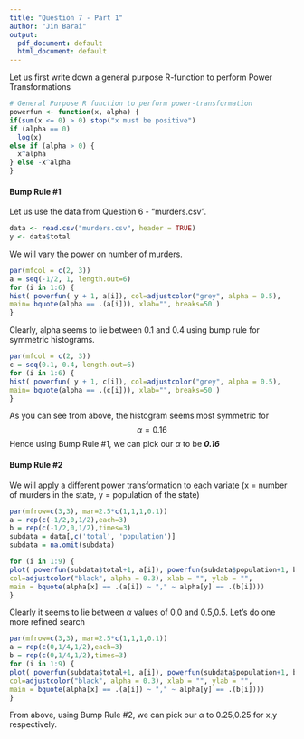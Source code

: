 ```yaml
---
title: "Question 7 - Part 1"
author: "Jin Barai"
output:
  pdf_document: default
  html_document: default
---
```

Let us first write down a general purpose R-function to perform Power Transformations 

```r
# General Purpose R function to perform power-transformation 
powerfun <- function(x, alpha) {
if(sum(x <= 0) > 0) stop("x must be positive")
if (alpha == 0)
  log(x)
else if (alpha > 0) {
  x^alpha
} else -x^alpha
}
```


#### Bump Rule #1 

Let us use the data from Question 6 - "murders.csv".

```r
data <- read.csv("murders.csv", header = TRUE)
y <- data$total
```

We will vary the power on number of murders. 

```r
par(mfcol = c(2, 3))
a = seq(-1/2, 1, length.out=6)
for (i in 1:6) {
hist( powerfun( y + 1, a[i]), col=adjustcolor("grey", alpha = 0.5),
main= bquote(alpha == .(a[i])), xlab="", breaks=50 )
}

```

Clearly, alpha seems to lie between 0.1 and 0.4 using bump rule for symmetric histograms. 

```r
par(mfcol = c(2, 3))
c = seq(0.1, 0.4, length.out=6)
for (i in 1:6) {
hist( powerfun( y + 1, c[i]), col=adjustcolor("grey", alpha = 0.5),
main= bquote(alpha == .(c[i])), xlab="", breaks=50 )
}
```

As you can see from above, the histogram seems most symmetric for $$ \alpha = 0.16 $$ Hence using Bump Rule #1, we can pick our $\alpha$ to be ***0.16***



#### Bump Rule #2

We will apply a different power transformation to each variate (x = number of murders in the state, y = population of the state)

```r
par(mfrow=c(3,3), mar=2.5*c(1,1,1,0.1))
a = rep(c(-1/2,0,1/2),each=3)
b = rep(c(-1/2,0,1/2),times=3)
subdata = data[,c('total', 'population')]
subdata = na.omit(subdata)

for (i in 1:9) {
plot( powerfun(subdata$total+1, a[i]), powerfun(subdata$population+1, b[i]), pch = 19, cex=0.5,
col=adjustcolor("black", alpha = 0.3), xlab = "", ylab = "",
main = bquote(alpha[x] == .(a[i]) ~ "," ~ alpha[y] == .(b[i])))
}
```

Clearly it seems to lie between $\alpha$ values of 0,0 and 0.5,0.5. Let's do one more refined search

```r
par(mfrow=c(3,3), mar=2.5*c(1,1,1,0.1))
a = rep(c(0,1/4,1/2),each=3)
b = rep(c(0,1/4,1/2),times=3)
for (i in 1:9) {
plot( powerfun(subdata$total+1, a[i]), powerfun(subdata$population+1, b[i]), pch = 19, cex=0.5,
col=adjustcolor("black", alpha = 0.3), xlab = "", ylab = "",
main = bquote(alpha[x] == .(a[i]) ~ "," ~ alpha[y] == .(b[i])))
}
```

From above, using Bump Rule #2, we can pick our $\alpha$ to 0.25,0.25 for x,y respectively. 
